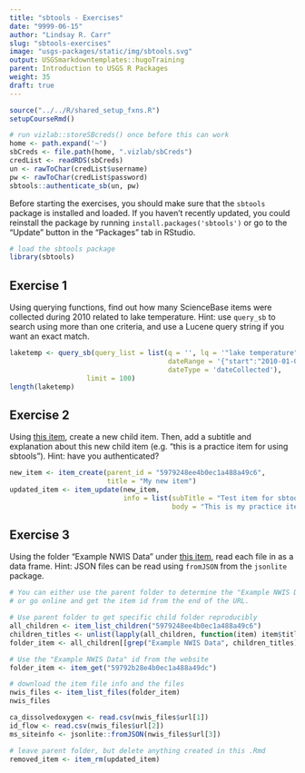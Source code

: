 ```yaml
---
title: "sbtools - Exercises"
date: "9999-06-15"
author: "Lindsay R. Carr"
slug: "sbtools-exercises"
image: "usgs-packages/static/img/sbtools.svg"
output: USGSmarkdowntemplates::hugoTraining
parent: Introduction to USGS R Packages
weight: 35
draft: true
---
```


```r
source("../../R/shared_setup_fxns.R")
setupCourseRmd()
```

```r
# run vizlab::storeSBcreds() once before this can work
home <- path.expand('~')
sbCreds <- file.path(home, ".vizlab/sbCreds")
credList <- readRDS(sbCreds)
un <- rawToChar(credList$username)
pw <- rawToChar(credList$password)
sbtools::authenticate_sb(un, pw)
```

Before starting the exercises, you should make sure that the `sbtools` package is installed and loaded. If you haven't recently updated, you could reinstall the package by running `install.packages('sbtools')` or go to the "Update" button in the "Packages" tab in RStudio.

```r
# load the sbtools package
library(sbtools)
```

## Exercise 1

Using querying functions, find out how many ScienceBase items were collected during 2010 related to lake temperature. Hint: use `query_sb` to search using more than one criteria, and use a Lucene query string if you want an exact match. 

```r
laketemp <- query_sb(query_list = list(q = '', lq = '"lake temperature"', 
                                       dateRange = '{"start":"2010-01-01","end":"2010-12-31"}',
                                       dateType = 'dateCollected'),
                   limit = 100)
length(laketemp)
```

## Exercise 2

Using [this item](https://www.sciencebase.gov/catalog/item/5979248ee4b0ec1a488a49c6), create a new child item. Then, add a subtitle and explanation about this new child item (e.g. "this is a practice item for using sbtools"). Hint: have you authenticated?

```r
new_item <- item_create(parent_id = "5979248ee4b0ec1a488a49c6", 
                        title = "My new item")
updated_item <- item_update(new_item, 
                            info = list(subTitle = "Test item for sbtools",
                                        body = "This is my practice item for using sbtools."))
```

## Exercise 3

Using the folder "Example NWIS Data" under [this item](https://www.sciencebase.gov/catalog/item/5979248ee4b0ec1a488a49c6), read each file in as a data frame. Hint: JSON files can be read using `fromJSON` from the `jsonlite` package.

```r
# You can either use the parent folder to determine the "Example NWIS Data" id;
# or go online and get the item id from the end of the URL.

# Use parent folder to get specific child folder reproducibly
all_children <- item_list_children("5979248ee4b0ec1a488a49c6")
children_titles <- unlist(lapply(all_children, function(item) item$title))
folder_item <- all_children[[grep("Example NWIS Data", children_titles)]]

# Use the "Example NWIS Data" id from the website
folder_item <- item_get("59792b28e4b0ec1a488a49dc")

# download the item file info and the files
nwis_files <- item_list_files(folder_item)
nwis_files

ca_dissolvedoxygen <- read.csv(nwis_files$url[1])
id_flow <- read.csv(nwis_files$url[2])
ms_siteinfo <- jsonlite::fromJSON(nwis_files$url[3])
```

```r
# leave parent folder, but delete anything created in this .Rmd
removed_item <- item_rm(updated_item)
```
